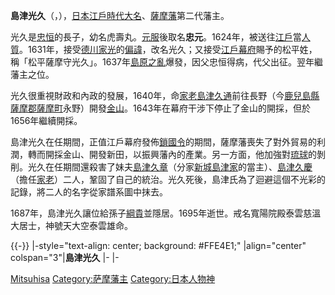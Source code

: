 {{unreferenced|time=2013-11-17T05:02:19+00:00}}
{{Infobox officeholder 
| name= 島津光久
| image= 
| caption= 
| order=[[薩摩藩|薩摩藩]]第2代藩主
| term_start=1638年
| term_end=1687年
| predecessor=[[島津忠恆|島津家久]]
| successor= [[島津綱貴|島津綱貴]]
| birth_date={{Birth date|1616|7|15}}<br />（[[元和_(日本)|元和]]二年六月初二）
| birth_place= 
| death_date={{Death date and age|1695|1|14|1616|7|15}}<br />（[[元祿|元祿]]七年十一月廿九）
| death_place= 
| module = {{日本武士 |child=yes
| 時代 = [[江戶時代|江戶時代]]前期
| 改名 = 虎寿丸（幼名）→忠元（初名）→光久
| 別名 = 又三郎（通称）
| 諡号 = 
| 神号 = 天大空泰雲雄命
| 戒名 = 寬陽院殿泰雲慈温大居士
| 霊名 = 
| 墓所 = [[鹿兒島縣|鹿兒島縣]][[鹿兒島市|鹿兒島市]]{{tsl|ja|福昌寺 (鹿児島市)|福昌寺}}
| 官位 = [[從四位|從四位上]][[侍從|侍從]]、[[近衛府|左近衛少將]]→左近衛中將、[[薩摩國|薩摩守]]→[[大隅國|大隅守]]
| 幕府 = 
| 主君 = 
| 藩   = 
| 氏族 = [[島津氏|島津氏]]
| 父 = [[島津忠恒|島津家久]]
| 母 = [[島津忠清|島津忠清]]之女
| 養母 = [[島津龜壽|島津龜壽]]
| 弟 = [[島津忠朗|忠朗]]、[[北鄉久直|北鄉久直]]、[[島津忠廣_(準三男家)|忠廣]]、[[町田忠尚|町田忠尚]]、[[島津忠紀_(垂水家)|忠紀]]、[[禰寝重永|禰寝重永]]、[[島津久雄_(永吉島津家)|久雄]]、[[鎌田政勝|鎌田政勝]]、[[伊集院久國|伊集院久國]]、[[島津忠心|忠心]]、[[伊勢貞昭|伊勢貞昭]]、[[樺山久尚|樺山久尚]]
| 妹 = [[北鄉翁久|北鄉翁久]]正室、[[島津久慶|島津久慶]]室、[[種子島忠時_(17代)|種子島忠時]]室、[[島津久章|島津久章]]室、[[島津久賴|島津久賴]]室、[[肝付兼屋|肝付兼屋]]正室、[[島津久茂|島津久茂]]室、[[入來院重賴|入來院重賴]]正室等
| 正室 = 曹源院殿（[[伊勢貞豐|伊勢貞豐]]之女）
| 繼室 = 陽和院殿（[[平松時庸|平松時庸]]養女）
| 側室 = 松澤氏、黑田氏、救仁鄉氏、津留氏等人
| 子   = [[島津綱久|綱久]]、[[北郷久定|北郷久定]]、[[島津忠長_(都城家)|忠長]]、[[島津久岑|久岑]]、[[島津久逵|久逵]]、[[島津久侶|久侶]]、[[鎌田正長|鎌田正長]]、[[島津久理|久理]]、[[喜入久亮|喜入久亮]]、[[島津久明|久明]]、[[島津久當|久當]]、[[島津久記|久記]]、[[桂久祐|桂久祐]]、[[畠山基明|畠山基明]]、[[入來院明雅|入來院明雅]]、[[島津久房_(求馬)|久房]]、[[島津久雄_(島津光久第十九子)|久雄]]、[[税所久皎|税所久皎]]
| 女= 滿、辰、酉、龜、鶴、鶴千代等人
| 養女 = [[島津久雄|島津久雄]]繼室
| 特記事項 = 
 }}
}}
'''島津光久'''（{{jpn|j=島津 光久|hg=しまづ みつひさ|rm=Shimazu Mitsuhisa}}，{{bd|1616年|7月15日|1695年|1月14日|catIdx=S}}），[[日本|日本]][[江戶時代|江戶時代]][[大名_(稱謂)|大名]]、[[薩摩藩|薩摩藩]]第二代藩主。

光久是[[島津忠恒|忠恒]]的長子，幼名虎壽丸。[[元服|元服]]後取名'''忠元'''。1624年，被送往[[江戶|江戶]]當[[人質|人質]]。1631年，接受[[德川家光|德川家光]]的[[偏諱|偏諱]]，改名光久；又接受[[江戶幕府|江戶幕府]]賜予的松平姓，稱「松平薩摩守光久」。1637年[[島原之亂|島原之亂]]爆發，因父忠恒得病，代父出征。翌年繼藩主之位。

光久很重視財政和內政的發展，1640年，命[[家老|家老]][[島津久通|島津久通]]前往長野（今[[鹿兒島縣|鹿兒島縣]][[薩摩郡|薩摩郡]][[薩摩町|薩摩町]]永野）開發[[金山_(鹿兒島)|金山]]。1643年在幕府干涉下停止了金山的開採，但於1656年繼續開採。

島津光久在任期間，正值江戶幕府發佈[[鎖國令|鎖國令]]的期間，薩摩藩喪失了對外貿易的利潤，轉而開採金山、開發新田，以振興藩內的產業。另一方面，他加強對[[琉球國|琉球]]的剝削。光久在任期間還殺害了妹夫[[島津久章|島津久章]]（分家[[新城島津家|新城島津家]]的當主）、[[島津久慶|島津久慶]]（擔任[[家老|家老]]）二人，鞏固了自己的統治。光久死後，島津氏為了迴避這個不光彩的記錄，將二人的名字從家譜系圖中抹去。

1687年，島津光久讓位給孫子[[島津綱貴|綱貴]]並隱居。1695年逝世。戒名寬陽院殿泰雲慈溫大居士，神號天大空泰雲雄命。

{{-}}
{{start box}}
|-style="text-align: center; background: #FFE4E1;"
|align="center" colspan="3"|'''島津光久'''
|-
{{s-before|[[島津忠恒|島津家久]]}}
{{s-title|[[島津氏|島津氏]]第十九代當主|1638年—1687年}}
{{s-after|[[島津綱貴|島津綱貴]]}}
|-
{{s-before|[[島津忠恒|島津家久]]}}
{{s-title|[[薩摩藩|薩摩藩]]第二代藩主|1638年—1687年}}
{{s-after|[[島津綱貴|島津綱貴]]}}
{{end box}}
{{島津氏歷代當主}}
{{薩摩藩主}}
{{DEFAULTSORT:Shimazu, Mitsuhisa}}

[[Category:奧州島津氏|Mitsuhisa]]
[[Category:萨摩藩主|Category:萨摩藩主]]
[[Category:日本人物神|Category:日本人物神]]